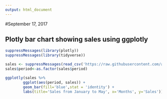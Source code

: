 ---
output: html_document
---
#September 17, 2017

## **Plotly bar chart showing sales using ggplotly**

```{r, echo=FALSE}
suppressMessages(library(plotly))
suppressMessages(library(tidyverse))
```


```{r, echo=FALSE}

sales <- suppressMessages(read_csv('https://raw.githubusercontent.com/alvaropabon/plotly_page/master/sales.csv'))
sales$period<-as.factor(sales$period)

ggplotly(sales %>%
        ggplot(aes(period, sales)) +
        geom_bar(fill='blue',stat = 'identity') +
        labs(title='Sales from January to May', x='Months', y='Sales'))
```


